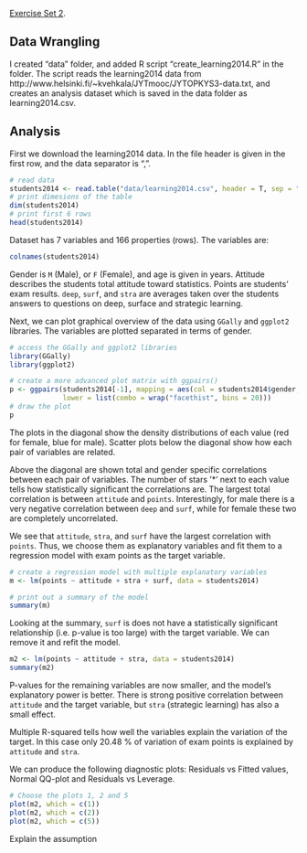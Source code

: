 [Exercise Set 2](./Exercise2.html).

## Data Wrangling

I created "data" folder, and added R script "create_learning2014.R" in the folder. 
The script reads the learning2014 data from http://www.helsinki.fi/~kvehkala/JYTmooc/JYTOPKYS3-data.txt, and creates an analysis dataset which is saved in the data folder as learning2014.csv. 

## Analysis

First we download the learning2014 data. In the file header is given in the first row, and the data separator is ",".

```r
# read data
students2014 <- read.table("data/learning2014.csv", header = T, sep = ",")
# print dimesions of the table
dim(students2014)
# print first 6 rows
head(students2014)
```

Dataset has 7 variables and 166 properties (rows). The variables are:

```r
colnames(students2014)
```

Gender is `M` (Male), or `F` (Female), and age is given in years. Attitude describes the students total attitude toward statistics. Points are students' exam results. `deep`, `surf`, and `stra` are averages taken over the students answers to questions on deep, surface and strategic learning.

Next, we can plot graphical overview of the data using `GGally` and `ggplot2` libraries. The variables are plotted separated in terms of gender.

```r
# access the GGally and ggplot2 libraries
library(GGally)
library(ggplot2)

# create a more advanced plot matrix with ggpairs()
p <- ggpairs(students2014[-1], mapping = aes(col = students2014$gender, alpha = 0.3), 
             lower = list(combo = wrap("facethist", bins = 20)))
# draw the plot
p
```

The plots in the diagonal show the density distributions of each value (red for female, blue for male). Scatter plots below the diagonal show how each pair of variables are related. 

Above the diagonal are shown total and gender specific correlations between each pair of variables. The number of stars '*' next to each value tells how statistically significant the correlations are.
The largest total correlation is between `attitude` and `points`. Interestingly, for male there is a very negative correlation between `deep` and `surf`, while for female these two are completely uncorrelated.

We see that `attitude`, `stra`, and `surf` have the largest correlation with `points`. Thus, we choose them as explanatory variables and fit them to a regression model with exam points as the target variable.

```r
# create a regression model with multiple explanatory variables
m <- lm(points ~ attitude + stra + surf, data = students2014)

# print out a summary of the model
summary(m)
```
Looking at the summary, `surf` is does not have a statistically significant relationship (i.e. p-value is too large) with the target variable.
We can remove it and refit the model.

```r
m2 <- lm(points ~ attitude + stra, data = students2014)
summary(m2)
```

P-values for the remaining variables are now smaller, and the model's explanatory power is better.
There is strong positive correlation between `attitude` and the target variable, but `stra` (strategic learning) has also a small effect.

Multiple R-squared tells how well the variables explain the variation of the target. In this case only 20.48 % of variation of exam points is explained by `attitude` and `stra`.


We can produce the following diagnostic plots: Residuals vs Fitted values, Normal QQ-plot and Residuals vs Leverage. 

```r
# Choose the plots 1, 2 and 5
plot(m2, which = c(1))
plot(m2, which = c(2))
plot(m2, which = c(5))
```

Explain the assumption











